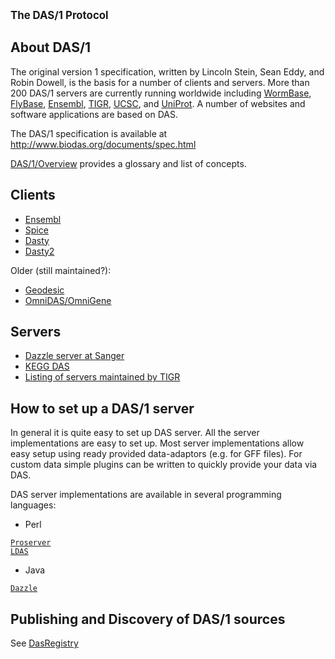 
<big>'''The DAS/1 Protocol'''</big>

== About DAS/1 ==

The original version 1 specification, written by Lincoln Stein, Sean Eddy, and Robin Dowell, is the basis for a number of clients and servers. More than 200 DAS/1 servers are currently running worldwide including [http://www.wormbase.org/ WormBase], [http://www.flybase.org/ FlyBase], [http://www.ensembl.org/ Ensembl], [http://www.tigr.org/ TIGR],  [http://genome.ucsc.edu/ UCSC], and [http://www.ebi.ac.uk/das-srv/uniprot/das UniProt]. A number of websites and software applications are based on DAS.


The DAS/1 specification is available at http://www.biodas.org/documents/spec.html

[[DAS/1/Overview]] provides a glossary and list of concepts.

== Clients ==

* [http://www.ensembl.org/info/data/external_data/das/ensembl_das.html Ensembl]
* [http://www.efamily.org.uk/software/dasclients/spice/ Spice]
* [http://www.ebi.ac.uk/das-srv/uniprot/dasty/content?ID=:dis=BioSapiens Dasty]
* [http://www.ebi.ac.uk/~rafael/pre_dasty2/ Dasty2]

Older (still maintained?):
* [http://biodas.org/geodesic/ Geodesic]
* [http://sourceforge.net/project/showfiles.php?group_id=28453&release_id=60810 OmniDAS/OmniGene]

== Servers ==

* [http://servlet.sanger.ac.uk:8080/das/ Dazzle server at Sanger]
* [http://das.hgc.jp/ KEGG DAS]
* [http://www.tigr.org/tdb/DAS/das_server_list.html Listing of servers maintained by TIGR]

== How to set up a DAS/1 server ==

In general it is quite easy to set up DAS server. All the server implementations are easy to set up.
Most server implementations allow easy setup using ready provided data-adaptors (e.g. for GFF files).
For custom data simple plugins can be written to quickly provide your data via DAS.

DAS server implementations are available in several programming languages:

* Perl
 [http://www.sanger.ac.uk/Software/analysis/proserver/ Proserver]
 [http://biodas.org/servers/LDAS.html LDAS]

* Java
 [http://www.derkholm.net/thomas/dazzle/ Dazzle]

== Publishing and Discovery of DAS/1 sources ==

See [[DasRegistry]]